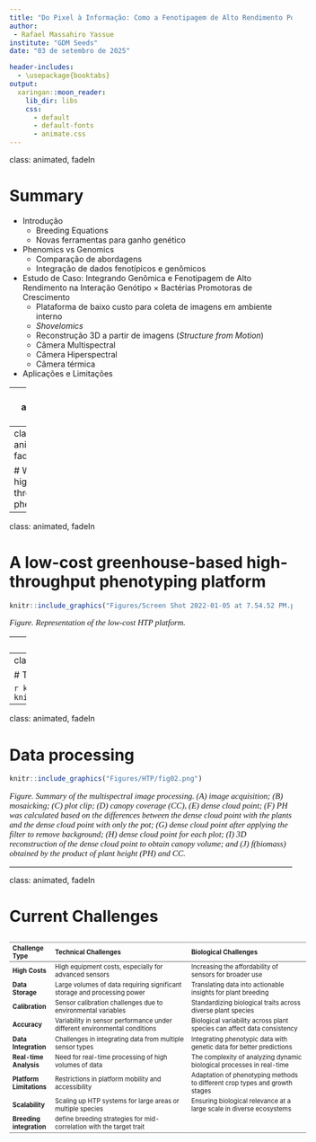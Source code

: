 ```yaml
---
title: "Do Pixel à Informação: Como a Fenotipagem de Alto Rendimento Pode Aumentar o Ganho Genético"
author:  
 - Rafael Massahiro Yassue
institute: "GDM Seeds"
date: "03 de setembro de 2025"

header-includes:
  - \usepackage{booktabs}
output:
  xaringan::moon_reader:
    lib_dir: libs
    css:
      - default
      - default-fonts 
      - animate.css
---
```

class: animated, fadeIn

# Summary
+ Introdução 
  + Breeding Equations
  + Novas ferramentas para ganho genético
+ Phenomics vs Genomics
  + Comparação de abordagens
  + Integração de dados fenotípicos e genômicos
+ Estudo de Caso: Integrando Genômica e Fenotipagem de Alto Rendimento na Interação Genótipo × Bactérias Promotoras de Crescimento
  - Plataforma de baixo custo para coleta de imagens em ambiente interno
  + *Shovelomics*
  + Reconstrução 3D a partir de imagens (*Structure from Motion*)
  + Câmera Multispectral 
  + Câmera Hiperspectral
  + Câmera térmica
+ Aplicações e Limitações 

---
class: animated, fadeIn

```r
knitr::include_graphics("figs/")
```

# Factors Impacting HTP Accuracy

<div style="transform: scale(0.85); transform-origin: top center;">

| Factor                         | Description                                             |
| :----------------------------- | :------------------------------------------------------ |
| **Sensor Quality**             | Higher resolution sensors capture more detailed data    |
| **Environmental Conditions**   | Weather, lighting, and temperature variations affect accuracy |
| **Plant Phenotypic Diversity** | Greater genetic variability in plants can lead to more complex measurements |
| **Data Processing**            | Quality of data filtering, normalization, and analysis algorithms |
| **Calibration**                | Proper sensor calibration ensures consistency and reduces error |
| **Sampling Density**           | More frequent sampling improves temporal resolution     |
| **Data Fusion**                | Combining multiple sensor types increases accuracy in detecting traits |
| **Platform Stability**         | Fixed platforms (e.g., sensors on stationary equipment) offer more reliable data |
| **User Expertise**             | Knowledge of sensor operation and data interpretation affects result reliability |

---
class: animated, fadeIn

# Why use high-throughput phenotyping?
```r
knitr::include_graphics("HTP.png")
```
---

class: animated, fadeIn

# A low-cost greenhouse-based high-throughput phenotyping platform

```r
knitr::include_graphics("Figures/Screen Shot 2022-01-05 at 7.54.52 PM.png")
```
<p style="font-family: times, serif; font-size:11pt; font-style:italic">
Figure. Representation of the low-cost HTP platform. 
</p>

---
class: animated, fadeIn

# Data acquisition
```r
knitr::include_graphics("Figures/HTP/fig01.png")
```
<p style="font-family: times, serif; font-size:11pt; font-style:italic">
Figure. Design of the greenhouse-based high-throughput phenotyping platform.
</p>
---
class: animated, fadeIn

# Thermal + RGB data collection

```r
knitr::include_graphics("figs/RGB_colection.gif")
knitr::include_graphics("figs/thermal_coletion.gif")
```


---
class: animated, fadeIn

# Data processing 
```r
knitr::include_graphics("Figures/HTP/fig02.png")
```
<p style="font-family: times, serif; font-size:11pt; font-style:italic">
Figure. Summary of the multispectral image processing. (A) image acquisition; (B) mosaicking; (C) plot clip; (D) canopy coverage (CC),  (E) dense cloud point; (F) PH was calculated based on the differences between the dense cloud point with the plants and the dense cloud point with only the pot; (G) dense cloud point after applying the filter to remove background; (H) dense cloud point for each plot; (I) 3D reconstruction of the dense cloud point to obtain canopy volume; and (J) f(biomass) obtained by the product of plant height (PH) and CC.
</p>
---
class: animated, fadeIn

# Current Challenges

<div style="transform: scale(0.70); transform-origin: top left; overflow: auto;width: 150%; height: 100%">

| Challenge Type   | Technical Challenges                               | Biological Challenges                      |
| :--------------- | :------------------------------------------------ | :----------------------------------------- |
| **High Costs**   | High equipment costs, especially for advanced sensors | Increasing the affordability of sensors for broader use |
| **Data Storage** | Large volumes of data requiring significant storage and processing power | Translating data into actionable insights for plant breeding |
| **Calibration**  | Sensor calibration challenges due to environmental variables | Standardizing biological traits across diverse plant species |
| **Accuracy**     | Variability in sensor performance under different environmental conditions | Biological variability across plant species can affect data consistency |
| **Data Integration** | Challenges in integrating data from multiple sensor types | Integrating phenotypic data with genetic data for better predictions |
| **Real-time Analysis** | Need for real-time processing of high volumes of data | The complexity of analyzing dynamic biological processes in real-time |
| **Platform Limitations** | Restrictions in platform mobility and accessibility | Adaptation of phenotyping methods to different crop types and growth stages |
| **Scalability**  | Scaling up HTP systems for large areas or multiple species | Ensuring biological relevance at a large scale in diverse ecosystems |
| **Breeding integration**  | define breeding strategies for mid-correlation with the target trait |


